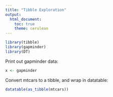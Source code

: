 ```yaml
---
title: "Tibble Exploration"
output:
  html_document:
    toc: true
    theme: cerulean
---
```

<!-- This is comment -->
```r
library(tibble) 
library(gapminder)
library(DT)
```
Print out gapminder data:
```r
x <- gapminder
```
Convert mtcars to a tibble, and wrap in datatable:
```r
datatable(as_tibble(mtcars))
```

